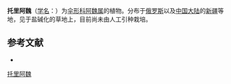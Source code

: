 {{NoteTA|G1=LS}}
{{Speciesbox
| name = 托里阿魏
| status = 
| status_system = 
| image = 
| genus = Ferula
| species = krylovii
| authority = Korov.
}}

'''托里阿魏'''（[[学名|学名]]：{{lang|la|''Ferula krylovii''}}）为[[伞形科|伞形科]][[阿魏属|阿魏属]]的植物。分布于[[俄罗斯|俄罗斯]]以及[[中国大陆|中国大陆]]的[[新疆|新疆]]等地，见于盐碱化的草地上，目前尚未由人工引种栽培。

== 参考文献 ==
<div class="references-small">
* {{cite web| url =http://www.bioinfo.cn/db05/KmzwSpecies.php?action=view&id=22748| title =托里阿魏| work =《中国高等植物数据库全库》| publisher =中国科学院微生物研究所| author =昆明植物研究所| accessdate =2009-02-25| deadurl =yes| archiveurl =https://web.archive.org/web/20160305003014/http://www.bioinfo.cn/db05/KmzwSpecies.php?action=view&id=22748| archivedate =2016-03-05}}
</div>
{{Taxonbar|from=Q11076083}}

[[Category:阿魏属|托里阿魏]]


{{Apiales-stub}}